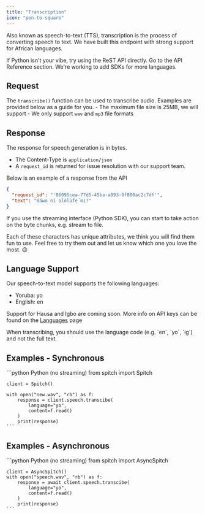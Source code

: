 ```yaml
---
title: "Transcription"
icon: "pen-to-square"
---
```


Also known as speech-to-text (TTS), transcription is the process of converting speech to text. We have built this endpoint with strong support for African languages.

<Tip>
    If Python isn't your vibe, try using the ReST API directly. Go to the API Reference section.
    We're working to add SDKs for more languages.
</Tip>

## Request
The `transcribe()` function can be used to transcribe audio. Examples are provided below as a guide for you.
<Warning>
    - The maximum file size is 25MB, we will support
    - We only support `wav` and `mp3` file formats
</Warning>

## Response
The response for speech generation is in bytes.
* The Content-Type is `application/json`
* A `request_id` is returned for issue resolution with our support team.

Below is an example of a response from the API
```json
{
  "request_id": "'86095cea-77d5-45ba-a093-0f800ac2c7df'",
  "text": "Báwo ni olólùfẹ́ mi?"
}
```

If you use the streaming interface (Python SDK), you can start to take action on the byte chunks, e.g. stream to file.

Each of these characters has unique attributes, we think you will find them fun to use. Feel free to try them out and let us know which one you love the most. 😉

## Language Support
Our speech-to-text model supports the following languages:
- Yoruba: yo
- English: en

Support for Hausa and Igbo are coming soon.
More info on API keys can be found on the [Languages](/concepts/languages) page

<Note>
    When transcribing, you should use the language code (e.g. `en`, `yo`, `ig`) and not the full text.
</Note>

## Examples - Synchronous
<CodeGroup>
    ```python Python (no streaming)
    from spitch import Spitch

    client = Spitch()

    with open("new.wav", "rb") as f:
        response = client.speech.transcibe(
            language="yo",
            content=f.read()
        )
        print(response)
    ```
</CodeGroup>


## Examples - Asynchronous
<CodeGroup>
    ```python Python (no streaming)
    from spitch import AsyncSpitch

    client = AsyncSpitch()
    with open("speech.wav", "rb") as f:
        response = await client.speech.transcibe(
            language="yo",
            content=f.read()
        )
        print(response)
    ```
</CodeGroup>
